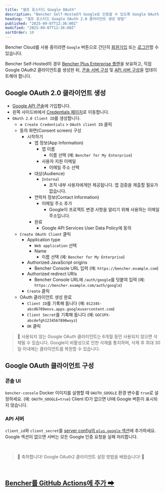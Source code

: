 ```yaml
---
title: "셀프 호스티드 Google OAuth"
description: "Bencher Self-Hosted가 Google로 인증할 수 있도록 Google OAuth 2.0 클라이언트를 생성하는 방법"
heading: "셀프 호스티드 Google OAuth 2.0 클라이언트 생성 방법"
published: "2025-09-07T12:36:00Z"
modified: "2025-09-07T12:36:00Z"
sortOrder: 10
---
```


Bencher Cloud를 사용 중이라면 `Google` 버튼으로 간단히 [회원가입](/auth/signup) 또는 [로그인](/auth/login)할 수 있습니다.

Bencher Self-Hosted의 경우 [Bencher Plus Enterprise 플랜][bencher plus enterprise]을 보유하고,
직접 Google OAuth2 클라이언트를 생성한 뒤,
[콘솔 서버 구성][console config] 및 [API 서버 구성][server config]을 업데이트해야 합니다.

[bencher plus enterprise]: /pricing/?level=enterprise
[console config]: /ko/docs/reference/console-config/
[server config]: /ko/docs/reference/server-config/

## Google OAuth 2.0 클라이언트 생성

- [Google API 콘솔][google api console]에 가입합니다.
- 왼쪽 사이드바에서 [Credentials 페이지][google cloud credentials]로 이동합니다.
- `OAuth 2.0 Client ID`를 생성합니다.
  - `➕ Create Credentials` > `OAuth client ID` 클릭
  - 동의 화면(Consent screen) 구성
    - 시작하기
      - 앱 정보(App Information)
        - 앱 이름
          - 이름 선택 (예: `Bencher for My Enterprise`)
        - 사용자 지원 이메일
          - 이메일 주소 선택
      - 대상(Audience)
        - `Internal`
          - 조직 내부 사용자에게만 제공됩니다.
            앱 검증을 제출할 필요가 없습니다.
      - 연락처 정보(Contact Information)
        - 이메일 주소 추가
          - Google이 프로젝트 변경 사항을 알리기 위해 사용하는 이메일 주소입니다.
      - 완료
        - Google API Services User Data Policy에 동의
  - `Create OAuth Client` 클릭
    - Application type
      - `Web application` 선택
      - Name
        - 이름 선택 (예: `Bencher for My Enterprise`)
    - Authorized JavaScript origins
      - Bencher Console URL 입력 (예: `https://bencher.example.com`)
    - Authorized redirect URIs
      - Bencher Console URL에 `/auth/google`를 덧붙여 입력 (예: `https://bencher.example.com/auth/google`)
    - `Create` 클릭
  - OAuth 클라이언트 생성 완료
    - `Client ID`를 기록해 둡니다 (예: `012345-abcd6789envs.apps.googleusercontent.com`)
    - `Client Secret`를 기록해 둡니다 (예: `GOCSPX-abcdefgh1234567890wxyz`)
    - `OK` 클릭

[google api console]: https://console.developers.google.com/
[google cloud credentials]: https://console.cloud.google.com/apis/credentials

> 🐰 사용되지 않는 Google OAuth 클라이언트는 6개월 동안 사용되지 않으면 삭제될 수 있습니다.
> Google이 비활성으로 인한 삭제를 통지하며, 삭제 후 최대 30일 이내에는 클라이언트를 복원할 수 있습니다.

## Google OAuth 클라이언트 구성

### 콘솔 UI
`bencher-console` Docker 이미지를 실행할 때 `OAUTH_GOOGLE` 환경 변수를 `true`로 설정하세요. (예: `OAUTH_GOOGLE=true`)
Client ID가 없으면 UI에 Google 버튼이 표시되지 않습니다.

### API 서버
`client_id`와 `client_secret`를 [server config의 `plus.google` 섹션][server-plusgoogle]에 추가하세요.
Google 섹션이 없으면 서버는 모든 Google 인증 요청을 실패 처리합니다.

[server-plusgoogle]: /ko/docs/reference/server-config/#plusgoogle

<br/>

> 🐰 축하합니다! Google OAuth2 클라이언트 설정 방법을 배웠습니다! 🎉

<br/>

<h2><a href="/ko/docs/how-to/github-actions/">Bencher를 GitHub Actions에 추가 ➡</a></h2>